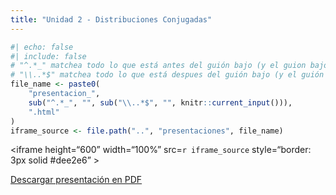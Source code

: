 ```yaml
---
title: "Unidad 2 - Distribuciones Conjugadas"
---
```


```r
#| echo: false
#| include: false
# "^.*_" matchea todo lo que está antes del guión bajo (y el guion bajo)
# "\\..*$" matchea todo lo que está despues del guión bajo (y el guión bajo)
file_name <- paste0(
    "presentacion_", 
    sub("^.*_", "", sub("\\..*$", "", knitr::current_input())), 
    ".html"
)
iframe_source <- file.path("..", "presentaciones", file_name)
```

<iframe 
    height="600"
    width="100%"
    src=`r iframe_source`
    style="border: 3px solid #dee2e6"
    >
</iframe>

[Descargar presentación en PDF](../presentaciones/presentacion_03.pdf)